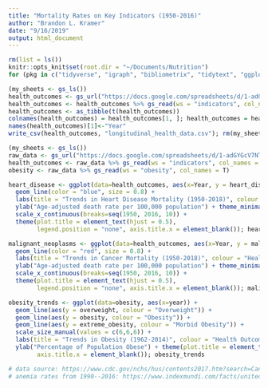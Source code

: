 ```yaml
---
title: "Mortality Rates on Key Indicators (1950-2016)"
author: "Brandon L. Kramer"
date: "9/16/2019"
output: html_document
---
```


```r
rm(list = ls())
knitr::opts_knit$set(root.dir = "~/Documents/Nutrition")
for (pkg in c("tidyverse", "igraph", "bibliometrix", "tidytext", "ggplot2", "ggraph", "widyr", "plotly", "stringi", "pdftools", "SnowballC", "googlesheets")) {library(pkg, character.only = TRUE)}
```

```r
(my_sheets <- gs_ls())
health_outcomes <- gs_url("https://docs.google.com/spreadsheets/d/1-adGYGcV7NTSyCTBetbdyEnmETHV-TzVmWzFZDMro9A/edit#gid=0")
health_outcomes <- health_outcomes %>% gs_read(ws = "indicators", col_names = T) 
health_outcomes <- as_tibble(t(health_outcomes))
colnames(health_outcomes) = health_outcomes[1, ]; health_outcomes = health_outcomes[-1, ]         
names(health_outcomes)[1]<-"Year"
write_csv(health_outcomes, "longitudinal_health_data.csv"); rm(my_sheets) 
```

```r
(my_sheets <- gs_ls())
raw_data <- gs_url("https://docs.google.com/spreadsheets/d/1-adGYGcV7NTSyCTBetbdyEnmETHV-TzVmWzFZDMro9A/edit#gid=0")
health_outcomes <- raw_data %>% gs_read(ws = "indicators", col_names = T) 
obesity <- raw_data %>% gs_read(ws = "obesity", col_names = T)
```

```r

heart_disease <- ggplot(data=health_outcomes, aes(x=Year, y = heart_disease)) +
  geom_line(color = "blue", size = 0.8) + 
  labs(title = "Trends in Heart Disease Mortality (1950-2018)", colour = "Health Outcomes") +
  ylab("Age-adjusted death rate per 100,000 population") + theme_minimal() + 
  scale_x_continuous(breaks=seq(1950, 2016, 10)) +
  theme(plot.title = element_text(hjust = 0.5), 
        legend.position = "none", axis.title.x = element_blank()); heart_disease

malignant_neoplasms <- ggplot(data=health_outcomes, aes(x=Year, y = malignant_neoplasms)) +
  geom_line(color = "red", size = 0.8) + 
  labs(title = "Trends in Cancer Mortality (1950-2018)", colour = "Health Outcomes") +
  ylab("Age-adjusted death rate per 100,000 population") + theme_minimal() + 
  scale_x_continuous(breaks=seq(1950, 2016, 10)) +
  theme(plot.title = element_text(hjust = 0.5), 
        legend.position = "none", axis.title.x = element_blank()); malignant_neoplasms

obesity_trends <- ggplot(data=obesity, aes(x=year)) +
  geom_line(aes(y = overweight, colour = "Overweight")) + 
  geom_line(aes(y = obesity, colour = "Obesity")) + 
  geom_line(aes(y = extreme_obesity, colour = "Morbid Obesity")) + 
  scale_size_manual(values = c(6,6,6)) +
  labs(title = "Trends in Obesity (1962-2014)", colour = "Health Outcomes") + theme_minimal() +
  ylab("Percentage of Population Obese") + theme(plot.title = element_text(hjust = 0.5), 
        axis.title.x = element_blank()); obesity_trends

# data source: https://www.cdc.gov/nchs/hus/contents2017.htm?search=Cancer (Table 17)
# anemia rates from 1990--2016: https://www.indexmundi.com/facts/united-states/prevalence-of-anemia


```




